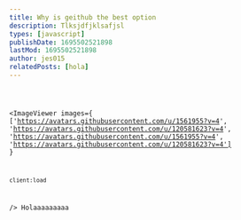 ```yaml
---
title: Why is geithub the best option
description: Tlksjdfjklsafjsl
types: [javascript]
publishDate: 1695502521898
lastMod: 1695502521898
author: jes015
relatedPosts: [hola]
---
```



<Code code='const a = holaasdlkf' title="text.tsx"  />

<ImageViewer
    images={
        ['https://avatars.githubusercontent.com/u/1561955?v=4', 'https://avatars.githubusercontent.com/u/120581623?v=4', 'https://avatars.githubusercontent.com/u/1561955?v=4', 'https://avatars.githubusercontent.com/u/120581623?v=4']
    }

    client:load
/>
Holaaaaaaaaa
